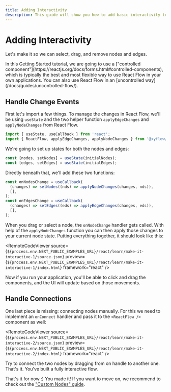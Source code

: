 ```yaml
---
title: Adding Interactivity
description: This guide will show you how to add basic interactivity to your flow.
---
```


# Adding Interactivity


Let's make it so we can select, drag, and remove nodes and edges.

<Callout type="info">
  In this Getting Started tutorial, we are going to use a ["controlled
  component"](https://reactjs.org/docs/forms.html#controlled-components), which
  is typically the best and most flexible way to use React Flow in your own
  applications. You can also use React Flow in an [uncontrolled
  way](/docs/guides/uncontrolled-flow/).
</Callout>

## Handle Change Events

First let's import a few things. To manage the changes in React Flow, we'll be using `useState` and the two helper function `applyEdgeChanges` and `applyNodeChanges` from React Flow.

```js
import { useState, useCallback } from 'react';
import { ReactFlow, applyEdgeChanges, applyNodeChanges } from '@xyflow/react';
```

We're going to set up states for both the nodes and edges:

```js
const [nodes, setNodes] = useState(initialNodes);
const [edges, setEdges] = useState(initialEdges);
```

Directly beneath that, we'll add these two functions:

```js
const onNodesChange = useCallback(
  (changes) => setNodes((nds) => applyNodeChanges(changes, nds)),
  [],
);
const onEdgesChange = useCallback(
  (changes) => setEdges((eds) => applyEdgeChanges(changes, eds)),
  [],
);
```

When you drag or select a node, the `onNodeChange` handler gets called. With help of the `applyNodeChanges` function you can then apply those changes to your current node state. Putting everything together, it should look like this:

<RemoteCodeViewer
  source={`${process.env.NEXT_PUBLIC_EXAMPLES_URL}/react/learn/make-it-interactive-1/source.json`}
  preview={`${process.env.NEXT_PUBLIC_EXAMPLES_URL}/react/learn/make-it-interactive-1/index.html`}
  framework="react"
/>

Now if you run your application, you'll be able to click and drag the components, and the UI will update based on those movements.

## Handle Connections

One last piece is missing: connecting nodes manually. For this we need to implement an `onConnect` handler and pass it to the `<ReactFlow />` component as well:

<RemoteCodeViewer
  source={`${process.env.NEXT_PUBLIC_EXAMPLES_URL}/react/learn/make-it-interactive-2/source.json`}
  preview={`${process.env.NEXT_PUBLIC_EXAMPLES_URL}/react/learn/make-it-interactive-2/index.html`}
  framework="react"
/>

Try to connect the two nodes by dragging from on handle to another one. That's it. You've built a fully interactive flow.

That's it for now :) You made it! If you want to move on, we recommend to check out the ["Custom Nodes" guide](/learn/customization/custom-nodes).
